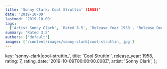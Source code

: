 ```yaml
---
title: 'Sonny Clark: Cool Struttin' (1958)'
date: '2019-10-09'
lastmod: '2019-10-09'
tags:
  ['Artist Sonny Clark', 'Rated 3.5', 'Release Year 1958', 'Release Decade 1950']
summary: 'Rated 3.5'
authors: ['default']
images: ['/content/images/sonny-clark|cool-struttin_.jpg']
---
```


  key: 'sonny-clark|cool-struttin_',
  title: 'Cool Struttin'',
  release_year: 1958,
  rating: 7,
  rating_date: '2019-10-09T00:00:00.000Z',
  artist: 'Sonny Clark',
};

<MusicRating data={data} />
